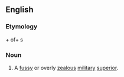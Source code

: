 ==English==

===Etymology===
{{derv|en|bag}} + of+ {{derv|en|ration}}s

===Noun===
{{infl|en|noun|head=[[bag]] [[of]] [[rations]]}}

# {{idiomatic|dated|WW I}} A [[fussy]] or overly [[zealous]] [[military]] [[superior]].